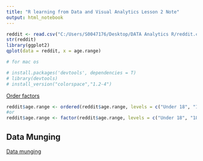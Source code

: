 ---
title: "R learning from Data and Visual Analytics Lesson 2 Note"
output: html_notebook
---

```{r}
reddit <- read.csv("C:/Users/S0047176/Desktop/DATA Analytics R/reddit.csv")
str(reddit)
library(ggplot2)
qplot(data = reddit, x = age.range)
```

```{r}
# for mac os

# install.packages('devtools', dependencies = T)
# library(devtools)
# install_version("colorspace","1.2-4")
```

[Order factors](http://stats.idre.ucla.edu/r/modules/factor-variables/)
```{r}
reddit$age.range <- ordered(reddit$age.range, levels = c("Under 18", "18-24", "25-34", "35-44", "45-54", "55-64", "65 or Above") )
#or
reddit$age.range <- factor(reddit$age.range, levels = c("Under 18", "18-24", "25-34", "35-44", "45-54", "55-64", "65 or Above"), ordered = T )
```

## Data Munging
[Data munging](https://flowingdata.com/2015/02/18/loading-data-and-basic-formatting-in-r/)